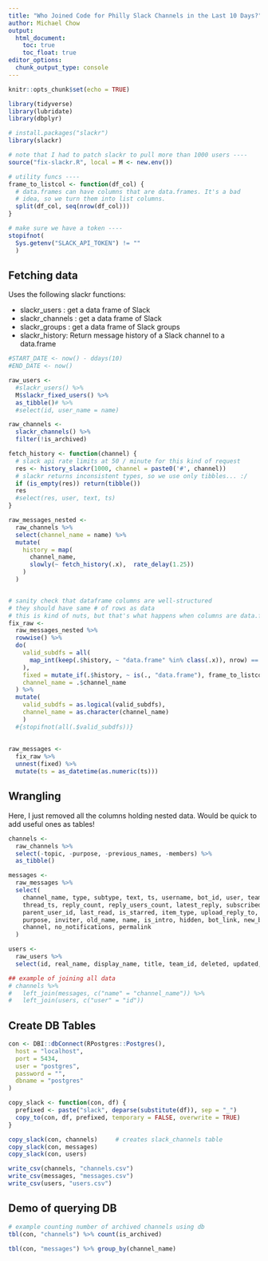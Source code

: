 ```yaml
---
title: "Who Joined Code for Philly Slack Channels in the Last 10 Days?"
author: Michael Chow
output:
  html_document:
    toc: true
    toc_float: true
editor_options: 
  chunk_output_type: console
---
```


```r
knitr::opts_chunk$set(echo = TRUE)

library(tidyverse)
library(lubridate)
library(dbplyr)

# install.packages("slackr")
library(slackr)

# note that I had to patch slackr to pull more than 1000 users ----
source("fix-slackr.R", local = M <- new.env())

# utility funcs ----
frame_to_listcol <- function(df_col) {
  # data.frames can have columns that are data.frames. It's a bad
  # idea, so we turn them into list columns.
  split(df_col, seq(nrow(df_col)))  
}

# make sure we have a token ----
stopifnot(
  Sys.getenv("SLACK_API_TOKEN") != ""
  )
```

## Fetching data

Uses the following slackr functions:

* slackr_users : get a data frame of Slack
* slackr_channels : get a data frame of Slack
* slackr_groups : get a data frame of Slack groups
* slackr_history: Return message history of a Slack channel to a data.frame

```r
#START_DATE <- now() - ddays(10)
#END_DATE <- now()

raw_users <-
  #slackr_users() %>%
  M$slackr_fixed_users() %>%
  as_tibble()# %>%
  #select(id, user_name = name)

raw_channels <-
  slackr_channels() %>%
  filter(!is_archived)

fetch_history <- function(channel) {
  # slack api rate limits at 50 / minute for this kind of request
  res <- history_slackr(1000, channel = paste0('#', channel))
  # slackr returns inconsistent types, so we use only tibbles... :/
  if (is_empty(res)) return(tibble())
  res
  #select(res, user, text, ts)
}

raw_messages_nested <-
  raw_channels %>%
  select(channel_name = name) %>%
  mutate(
    history = map(
      channel_name,
      slowly(~ fetch_history(.x),  rate_delay(1.25))
    )
  )


# sanity check that dataframe columns are well-structured
# they should have same # of rows as data
# this is kind of nuts, but that's what happens when columns are data.frames
fix_raw <-
  raw_messages_nested %>%
  rowwise() %>%
  do(
    valid_subdfs = all(
      map_int(keep(.$history, ~ "data.frame" %in% class(.x)), nrow) == nrow(.$history)
    ),
    fixed = mutate_if(.$history, ~ is(., "data.frame"), frame_to_listcol),
    channel_name = .$channel_name
  ) %>%
  mutate(
    valid_subdfs = as.logical(valid_subdfs),
    channel_name = as.character(channel_name)
    )
  #{stopifnot(all(.$valid_subdfs))}
  
  
raw_messages <-
  fix_raw %>%
  unnest(fixed) %>%
  mutate(ts = as_datetime(as.numeric(ts)))
```

## Wrangling

Here, I just removed all the columns holding nested data. Would be quick to add useful ones as tables!

```r
channels <-
  raw_channels %>%
  select(-topic, -purpose, -previous_names, -members) %>%
  as_tibble()

messages <-
  raw_messages %>%
  select(
    channel_name, type, subtype, text, ts, username, bot_id, user, team, client_msg_id,
    thread_ts, reply_count, reply_users_count, latest_reply, subscribed,
    parent_user_id, last_read, is_starred, item_type, upload_reply_to, topic,
    purpose, inviter, old_name, name, is_intro, hidden, bot_link, new_broadcast,
    channel, no_notifications, permalink
  )

users <-
  raw_users %>%
  select(id, real_name, display_name, title, team_id, deleted, updated, status_text, is_invited_user, bot_id, team, guest_invited_by)

## example of joining all data
# channels %>%
#   left_join(messages, c("name" = "channel_name")) %>%
#   left_join(users, c("user" = "id"))
```

## Create DB Tables

```r
con <- DBI::dbConnect(RPostgres::Postgres(), 
  host = "localhost",
  port = 5434,
  user = "postgres",
  password = "",
  dbname = "postgres"
)
```

```r
copy_slack <- function(con, df) {
  prefixed <- paste("slack", deparse(substitute(df)), sep = "_")
  copy_to(con, df, prefixed, temporary = FALSE, overwrite = TRUE)
}

copy_slack(con, channels)     # creates slack_channels table
copy_slack(con, messages)
copy_slack(con, users)
```

```r
write_csv(channels, "channels.csv")
write_csv(messages, "messages.csv")
write_csv(users, "users.csv")
```


## Demo of querying DB

```r
# example counting number of archived channels using db
tbl(con, "channels") %>% count(is_archived)
```

```r
tbl(con, "messages") %>% group_by(channel_name)
```



